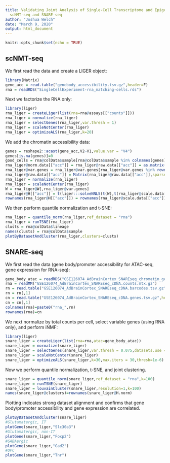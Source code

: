 ---
title: Validating Joint Analysis of Single-Cell Transcriptome and Epigenome Data Using
  scNMT-seq and SNARE-seq
author: "Joshua Welch"
date: "March 9, 2020"
output: html_document
---

```{r setup, include=FALSE}
knitr::opts_chunk$set(echo = TRUE)
```

## scNMT-seq
We first read the data and create a LIGER object:
```{r read1}
library(Matrix)
gene_acc = read.table("genebody_accessibility.tsv.gz",header=F)
rna = readRDS("SingleCellExperiment-rna_matching-cells.rds")
```

Next we factorize the RNA only:
```{r liger1}
library(liger)
rna_liger = createLiger(list(rna=rna@assays[["counts"]]))
rna_liger = normalize(rna_liger)
rna_liger = selectGenes(rna_liger,var.thresh = 1)
rna_liger = scaleNotCenter(rna_liger)
rna_liger = optimizeALS(rna_liger,k=20)
```

We add the chromatin accessibility data:
```{r proj}
genes = reshape2::acast(gene_acc,V2~V1,value.var = "V4")
genes[is.na(genes)]=0
good_cells = rna@colData$sample[rna@colData$sample %in% colnames(genes)]
rna_liger@norm.data[["acc"]] = rna_liger@raw.data[["acc"]] = as.matrix(genes[,good_cells])
rna_liger@var.genes = rna_liger@var.genes[rna_liger@var.genes %in% rownames(rna_liger@raw.data[["acc"]])]
rna_liger@raw.data[["acc"]] = Matrix(rna_liger@raw.data[["acc"]],sparse=T)
rna_liger = normalize(rna_liger)
rna_liger = scaleNotCenter(rna_liger)
W = rna_liger@W[,rna_liger@var.genes]
rna_liger@H[["acc"]] = t(liger:::solveNNLS(t(W),t(rna_liger@scale.data[["acc"]])))
rownames(rna_liger@H[["acc"]]) = rownames(rna_liger@scale.data[["acc"]])

```

We then perform quantile normalization and t-SNE:
```{r quant}
rna_liger = quantile_norm(rna_liger,ref_dataset = "rna")
rna_liger = runTSNE(rna_liger)
clusts = rna@colData$lineage
names(clusts) = rna@colData$sample
plotByDatasetAndCluster(rna_liger,clusters=clusts)
```

## SNARE-seq
We first read the data (gene body/promoter accessibility for ATAC-seq, gene expression for RNA-seq):
```{r read}
gene_body_atac = readRDS("GSE126074_AdBrainCortex_SNAREseq_chromatin_genes.counts.RDS")
rna = readMM("GSE126074_AdBrainCortex_SNAREseq_cDNA.counts.mtx.gz")
rn = read.table("GSE126074_AdBrainCortex_SNAREseq_cDNA.barcodes.tsv.gz",header=F)
rn = rn[,1]
cn = read.table("GSE126074_AdBrainCortex_SNAREseq_cDNA.genes.tsv.gz",header=F)
cn = cn[,1]
colnames(rna)=paste0("rna_",rn)
rownames(rna)=cn
```
We next normalize by total counts per cell, select variable genes (using RNA only), and perform iNMF:
```{r liger}
library(liger)
snare_liger = createLiger(list(rna=rna,atac=gene_body_atac))
snare_liger = normalize(snare_liger)
snare_liger = selectGenes(snare_liger,var.thresh = 0.075,datasets.use = 1)
snare_liger = scaleNotCenter(snare_liger)
snare_liger = optimizeALS(snare_liger,k=30,max.iters = 30,thresh=1e-6)
```
Now we perform quantile normalization, t-SNE, and joint clustering.
```{r align}
snare_liger = quantile_norm(snare_liger,ref_dataset = "rna",k=100)
snare_liger = runTSNE(snare_liger)
snare_liger = louvainCluster(snare_liger,resolution=1,k=100)
names(snare_liger@clusters)=rownames(snare_liger@H.norm)
```
Plotting indicates strong dataset alignment and confirms that gene body/promoter accessibility and gene expression are correlated.
```{r plotting,echo=FALSE}
plotByDatasetAndCluster(snare_liger)
#Glutamatergic, IT
plotGene(snare_liger,"Slc30a3")
#Glutamatergic, non-IT 
plotGene(snare_liger,"Foxp2")
#GABAergic
plotGene(snare_liger,"Gad2")
#OPC
plotGene(snare_liger,"Tnr")

```


